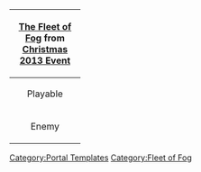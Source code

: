 {| class="wikitable"
|-
!colspan=2 align=center|[[Fleet of Fog|The Fleet of Fog]] from [[Christmas 2013 Event]]
|-
| style="width: 110px;text-align: center;"| Playable
|
[[Iona_(fog)|Iona]]{{·}}
[[Takao_(fog)|Takao]]{{·}}
[[Haruna_(fog)|Haruna]]
|-
| style="text-align: center;"| Enemy
|
[[Nagara (fog)|Light Cruiser]]{{·}}
[[Takao_(fog)|Takao]]{{·}}
[[Maya (fog)|Maya]]{{·}}
[[Kirishima (fog)|Kirishima]]{{·}}
[[Haruna_(fog)|Haruna]]{{·}}
[[Kongou (fog)|Kongou]]
|}
<noinclude>[[Category:Portal Templates]]</noinclude><includeonly>[[Category:Fleet of Fog]]</includeonly>